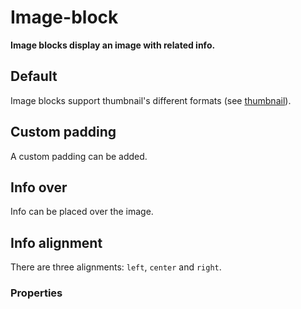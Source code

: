 # Image-block <ReactStabilityFlag status="unstable" />

**Image blocks display an image with related info.**

## Default

Image blocks support thumbnail's different formats (see [thumbnail](/thumbnail)).

<DemoBlock demo="default" withThemeSwitcher />

## Custom padding

A custom padding can be added.

<DemoBlock demo="image-block-padding" />

## Info over

Info can be placed over the image.

<DemoBlock demo="image-block-over" withThemeSwitcher />

## Info alignment

There are three alignments: `left`, `center` and `right`.

<DemoBlock demo="image-block-alignment" withThemeSwitcher />

### Properties

<PropTable component="ImageBlock" />
